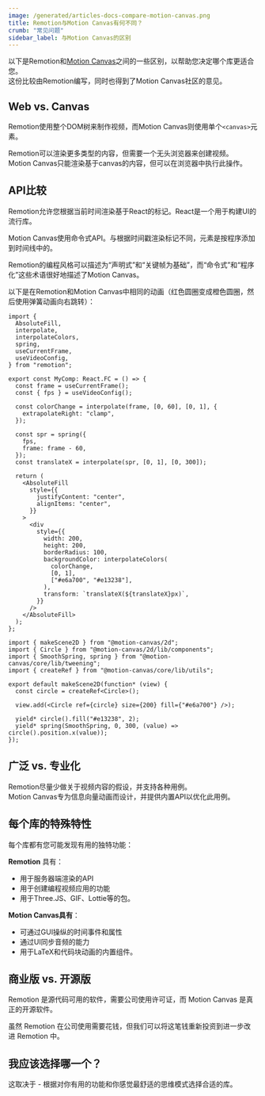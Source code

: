 ```yaml
---
image: /generated/articles-docs-compare-motion-canvas.png
title: Remotion与Motion Canvas有何不同？
crumb: "常见问题"
sidebar_label: 与Motion Canvas的区别
---
```


以下是Remotion和[Motion Canvas](https://motioncanvas.io/)之间的一些区别，以帮助您决定哪个库更适合您。  
这份比较由Remotion编写，同时也得到了Motion Canvas社区的意见。

## Web vs. Canvas

Remotion使用整个DOM树来制作视频，而Motion Canvas则使用单个`<canvas>`元素。

Remotion可以渲染更多类型的内容，但需要一个无头浏览器来创建视频。  
Motion Canvas只能渲染基于canvas的内容，但可以在浏览器中执行此操作。

## API比较

Remotion允许您根据当前时间渲染基于React的标记。React是一个用于构建UI的流行库。

Motion Canvas使用命令式API。与根据时间戳渲染标记不同，元素是按程序添加到时间线中的。

Remotion的编程风格可以描述为“声明式”和“关键帧为基础”，而“命令式”和“程序化”这些术语很好地描述了Motion Canvas。

以下是在Remotion和Motion Canvas中相同的动画（红色圆圈变成橙色圆圈，然后使用弹簧动画向右跳转）：

```tsx twoslash title="Remotion实现"
import {
  AbsoluteFill,
  interpolate,
  interpolateColors,
  spring,
  useCurrentFrame,
  useVideoConfig,
} from "remotion";

export const MyComp: React.FC = () => {
  const frame = useCurrentFrame();
  const { fps } = useVideoConfig();

  const colorChange = interpolate(frame, [0, 60], [0, 1], {
    extrapolateRight: "clamp",
  });

  const spr = spring({
    fps,
    frame: frame - 60,
  });
  const translateX = interpolate(spr, [0, 1], [0, 300]);

  return (
    <AbsoluteFill
      style={{
        justifyContent: "center",
        alignItems: "center",
      }}
    >
      <div
        style={{
          width: 200,
          height: 200,
          borderRadius: 100,
          backgroundColor: interpolateColors(
            colorChange,
            [0, 1],
            ["#e6a700", "#e13238"],
          ),
          transform: `translateX(${translateX}px)`,
        }}
      />
    </AbsoluteFill>
  );
};
```

```tsx title="Motion Canvas实现"
import { makeScene2D } from "@motion-canvas/2d";
import { Circle } from "@motion-canvas/2d/lib/components";
import { SmoothSpring, spring } from "@motion-canvas/core/lib/tweening";
import { createRef } from "@motion-canvas/core/lib/utils";

export default makeScene2D(function* (view) {
  const circle = createRef<Circle>();

  view.add(<Circle ref={circle} size={200} fill={"#e6a700"} />);

  yield* circle().fill("#e13238", 2);
  yield* spring(SmoothSpring, 0, 300, (value) => circle().position.x(value));
});
```

## 广泛 vs. 专业化

Remotion尽量少做关于视频内容的假设，并支持各种用例。  
Motion Canvas专为信息向量动画而设计，并提供内置API以优化此用例。

## 每个库的特殊特性

每个库都有您可能发现有用的独特功能：

**Remotion** 具有：

- 用于服务器端渲染的API
- 用于创建编程视频应用的功能
- 用于Three.JS、GIF、Lottie等的包。

**Motion Canvas具有**：

- 可通过GUI操纵的时间事件和属性
- 通过UI同步音频的能力
- 用于LaTeX和代码块动画的内置组件。

## 商业版 vs. 开源版

Remotion 是源代码可用的软件，需要公司使用许可证，而 Motion Canvas 是真正的开源软件。

虽然 Remotion 在公司使用需要花钱，但我们可以将这笔钱重新投资到进一步改进 Remotion 中。

## 我应该选择哪一个？

这取决于 - 根据对你有用的功能和你感觉最舒适的思维模式选择合适的库。

